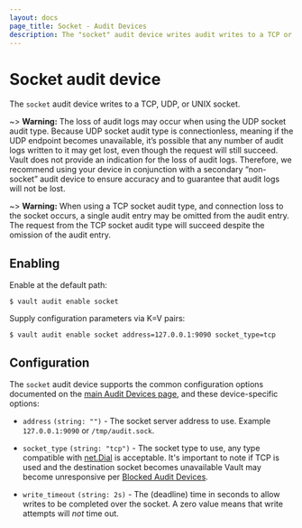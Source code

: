 ```yaml
---
layout: docs
page_title: Socket - Audit Devices
description: The "socket" audit device writes audit writes to a TCP or UDP socket.
---
```


# Socket audit device

The `socket` audit device writes to a TCP, UDP, or UNIX socket.

~> **Warning:** The loss of audit logs may occur when using the UDP socket audit type. Because UDP socket audit type is connectionless, meaning if the UDP endpoint becomes unavailable, it’s possible that any number of audit logs written to it may get lost, even though the request will still succeed. Vault does not provide an indication for the loss of audit logs. Therefore, we recommend using your device in conjunction with a secondary “non-socket” audit device to ensure accuracy and to guarantee that audit logs will not be lost.

~> **Warning:** When using a TCP socket audit type, and connection loss to the socket occurs, a single audit entry may be omitted from the audit entry. The request from the TCP socket audit type will succeed despite the omission of the audit entry.

## Enabling

Enable at the default path:

```shell-session
$ vault audit enable socket
```

Supply configuration parameters via K=V pairs:

```shell-session
$ vault audit enable socket address=127.0.0.1:9090 socket_type=tcp
```

## Configuration

The `socket` audit device supports the common configuration options documented on
the [main Audit Devices page](/vault/docs/audit#common-configuration-options), and
these device-specific options:

- `address` `(string: "")` - The socket server address to use. Example
  `127.0.0.1:9090` or `/tmp/audit.sock`.

- `socket_type` `(string: "tcp")` - The socket type to use, any type compatible
  with [net.Dial](https://golang.org/pkg/net/#Dial) is acceptable. It's
  important to note if TCP is used and the destination socket becomes unavailable
  Vault may become unresponsive per [Blocked Audit Devices](/vault/docs/audit/#blocked-audit-devices).

- `write_timeout` `(string: 2s)` - The (deadline) time in seconds to allow writes to be completed over the socket.
  A zero value means that write attempts will *not* time out.
